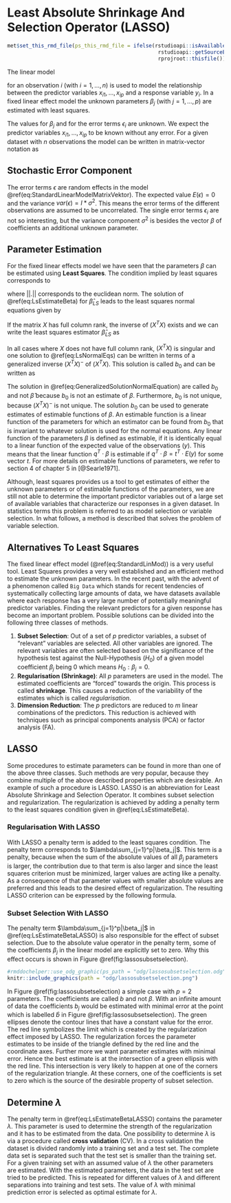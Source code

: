 # Least Absolute Shrinkage And Selection Operator (LASSO) {#asm-lasso}
```r
met$set_this_rmd_file(ps_this_rmd_file = ifelse(rstudioapi::isAvailable(), 
                                                 rstudioapi::getSourceEditorContext()$path, 
                                                 rprojroot::thisfile()))
```

The linear model

\begin{equation}
y_i = \beta_0 + \sum_{j=1}^p \beta_jx_{ij} + \epsilon_i
\label{eq:StandardLinMod}
\end{equation}

for an observation $i$ (with $i = 1, \ldots, n$) is used to model the relationship between the predictor variables $x_{i1}, \ldots, x_{ip}$ and a response variable $y_i$. In a fixed linear effect model the unknown parameters $\beta_j$ (with $j = 1, \ldots, p$) are estimated with least squares. 

The values for $\beta_j$ and for the error terms $\epsilon_i$ are unknown. We expect the predictor variables $x_{i1}, \ldots, x_{ip}$ to be known without any error. For a given dataset with $n$ observations the model can be written in matrix-vector notation as

\begin{equation}
y = X\beta + \epsilon
\label{eq:StandardLinearModelMatrixVektor}
\end{equation}


## Stochastic Error Component {#asm-lasso-stochasticerrorcomponent}
The error terms $\epsilon$ are random effects in the model \@ref(eq:StandardLinearModelMatrixVektor). The expected value $E(\epsilon) = 0$ and the variance $var(\epsilon) = I * \sigma^2$. This means the error terms of the different observations are assumed to be uncorrelated. The single error terms $\epsilon_i$ are not so interesting, but the variance component $\sigma^2$ is besides the vector $\beta$ of coefficients an additional unknown parameter.


## Parameter Estimation {#asm-lasso-parameterestimation}
For the fixed linear effects model we have seen that the parameters $\beta$ can be estimated using __Least Squares__. The condition implied by least squares corresponds to 

\begin{equation}
\hat{\beta}_{LS} = argmin_{\beta}||y - X\beta||^2
\label{eq:LsEstimateBeta}
\end{equation}

where $||.||$ corresponds to the euclidean norm. The solution of \@ref(eq:LsEstimateBeta) for $\hat{\beta}_{LS}$ leads to the least squares normal equations given by

\begin{equation}
(X^TX) \hat{\beta}_{LS} = X^Ty
\label{eq:LsNormalEqs}
\end{equation}

If the matrix $X$ has full column rank, the inverse of $(X^TX)$ exists and we can write the least squares estimator $\hat{\beta}_{LS}$ as

\begin{equation}
\hat{\beta}_{LS} = (X^TX)^{-1}X^Ty
\label{eq:LsEstimateBetaSol}
\end{equation}

In all cases where $X$ does not have full column rank, $(X^TX)$ is singular and one solution to \@ref(eq:LsNormalEqs) can be written in terms of a generalized inverse $(X^TX)^-$ of $(X^TX)$. This solution is called $b_0$ and can be written as

\begin{equation}
b_0 = (X^TX)^-X^Ty
\label{eq:GeneralizedSolutionNormalEquation}
\end{equation}

The solution in \@ref(eq:GeneralizedSolutionNormalEquation) are called $b_0$ and not $\hat{\beta}$ because $b_0$ is not an estimate of $\beta$. Furthermore, $b_0$ is not unique, because $(X^TX)^-$ is not unique. The solution $b_0$ can be used to generate estimates of estimable functions of $\beta$. An estimable function is a linear function of the parameters for which an estimator can be found from $b_0$ that is invariant to whatever solution is used for the normal equations. Any linear function of the parameters $\beta$ is defined as estimable, if it is identically equal to a linear function of the expected value of the observations ($y$). This means that the linear function $q^T \cdot \beta$ is estimable if $q^T \cdot \beta = t^T\cdot E(y)$ for some vector $t$. For more details on estimable functions of parameters, we refer to section 4 of chapter 5 in [@Searle1971]. 

Although, least squares provides us a tool to get estimates of either the unknown parameters or of estimable functions of the parameters, we are still not able to determine the important predictor variables out of a large set of available variables that characterize our responses in a given dataset. In statistics terms this problem is referred to as model selection or variable selection. In what follows, a method is described that solves the problem of variable selection.


## Alternatives To Least Squares {#asm-lasso-alternativestoleastsquares}
The fixed linear effect model (\@ref(eq:StandardLinMod)) is a very useful tool. Least Squares provides a very well established and an efficient method to estimate the unknown parameters. In the recent past, with the advent of a phenomenon called `Big Data` which stands for recent tendencies of systematically collecting large amounts of data, we have datasets available where each response has a very large number of potentially meaningful predictor variables. Finding the relevant predictors for a given response has become an important problem. Possible solutions can be divided into the following three classes of methods.

1. __Subset Selection__: Out of a set of $p$ predictor variables, a subset of "relevant" variables are selected. All other variables are ignored. The relevant variables are often selected based on the significance of the hypothesis test against the Null-Hypothesis ($H_0$) of a given model coefficient $\beta_j$ being $0$ which means $H_0: \beta_j = 0$. 
2. __Regularisation (Shrinkage)__: All $p$ parameters are used in the model. The estimated coefficients are "forced" towards the origin. This process is called __shrinkage__. This causes a reduction of the variability of the estimates which is called _regularisation_. 
3. __Dimension Reduction__: The $p$ predictors are reduced to $m$ linear combinations of the predictors. This reduction is achieved with techniques such as principal components analysis (PCA) or factor analysis (FA).


## LASSO {#asm-lasso-lasso}
Some procedures to estimate parameters can be found in more than one of the above three classes. Such methods are very popular, because they combine multiple of the above described properties which are desirable. An example of such a procedure is LASSO. LASSO is an abbreviation for Least Absolute Shrinkage and Selection Operator. It combines subset selection and regularization. The regularization is achieved by adding a penalty term to the least squares condition given in \@ref(eq:LsEstimateBeta). 


### Regularisation With LASSO {#asm-lasso-regularisationwithlasso}
With LASSO a penalty term is added to the least squares condition. The penalty term corresponds to $\lambda\sum_{j=1}^p|\beta_j|$. This term is a penalty, because when the sum of the absolute values of all $\beta_j$ parameters is larger, the contribution due to that term is also larger and since the least squares criterion must be minimized, larger values are acting like a penalty. As a consequence of that parameter values with smaller absolute values are preferred and this leads to the desired effect of regularization. The resulting LASSO criterion can be expressed by the following formula.

\begin{eqnarray}
\hat{\beta}_{LASSO} & = & argmin_{\beta} \left\{\sum_{i=1}^n\left(y_i - \beta_0 - \sum_{j=1}^p \beta_j x_{ij} \right)^2 + \lambda\sum_{j=1}^p|\beta_j| \right\} \nonumber \\
                     & = & argmin_{\beta} \left\{RSS + \lambda\sum_{j=1}^p|\beta_j|\right\}
\label{eq:LsEstimateBetaLASSO}
\end{eqnarray}


### Subset Selection With LASSO {#asm-lasso-subsetselection}
The penalty term $\lambda\sum_{j=1}^p|\beta_j|$ in \@ref(eq:LsEstimateBetaLASSO) is also responsible for the effect of subset selection. Due to the absolute value operator in the penalty term, some of the coefficients $\beta_j$ in the linear model are explicitly set to zero. Why this effect occurs is shown in Figure \@ref(fig:lassosubsetselection).

```r
#rmddochelper::use_odg_graphic(ps_path = "odg/lassosubsetselection.odg")
knitr::include_graphics(path = "odg/lassosubsetselection.png")
```


In Figure \@ref(fig:lassosubsetselection) a simple case with $p=2$ parameters. The coefficients are called $b$ and not $\beta$. With an infinite amount of data the coefficients $b_j$ would be estimated with minimal error at the point which is labelled $\hat{b}$ in Figure \@ref(fig:lassosubsetselection). The green ellipses denote the contour lines that have a constant value for the error. The red line symbolizes the limit which is created by the regularization effect imposed by LASSO. The regularization forces the parameter estimates to be inside of the triangle defined by the red line and the coordinate axes. Further more we want parameter estimates with minimal error. Hence the best estimate is at the intersection of a green ellipsis with the red line. This intersection is very likely to happen at one of the corners of the regularization triangle. At these corners, one of the coefficients is set to zero which is the source of the desirable property of subset selection.


## Determine $\lambda$
The penalty term in \@ref(eq:LsEstimateBetaLASSO) contains the parameter $\lambda$. This parameter is used to determine the strength of the regularization and it has to be estimated from the data. One possibility to determine $\lambda$ is via a procedure called __cross validation__ (CV). In a cross validation the dataset is divided randomly into a training set and a test set. The complete data set is separated such that the test set is smaller than the training set. For a given training set with an assumed value of $\lambda$ the other parameters are estimated. With the estimated parameters, the data in the test set are tried to be predicted. This is repeated for different values of $\lambda$ and different separations into training and test sets. The value of $\lambda$ with minimal prediction error is selected as optimal estimate for $\lambda$.












 
